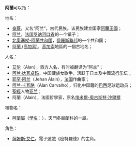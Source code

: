'''阿蘭'''可以指：

;地名：
*[[奄蔡|奄蔡]]，又名“阿兰”，古代民族。该民族建立国家[[阿蘭王國|阿蘭王國]]；
*[[阿兰_(法国)|阿兰]]，[[法国|法国]][[罗讷河口省|罗讷河口省]]的一个镇子；
*[[北奧塞梯-阿蘭共和國|北奧塞梯-阿蘭共和國]]，[[俄羅斯聯邦|俄羅斯聯邦]]的一个共和国；
*[[阿蘭_(高加索)|阿蘭 (高加索)]]，[[高加索|高加索]]地區的一個古地名；

;人名：
*[[艾伦|艾伦]]（Alan），西方人名，有时被翻译为“阿兰”；
*[[阿兰·达瓦卓玛|阿兰·达瓦卓玛]]，中国藏族女歌手，活跃于日本及中國流行乐坛；
*[[耶罕·阿兰|耶罕·阿兰]]（Jehan Alain），[[法国|法国]]作曲家；
*[[阿兰·卡瓦略|阿兰·卡瓦略]]（Alan Carvalho），归化中国籍的[[巴西|巴西]]足球运动员；
*[[聖經|聖經]]人物[[亚兰|亚兰]]；
*阿蘭（Alain），法國哲學家，原名[[埃米爾-奧古斯特·沙爾捷|埃米爾-奧古斯特·沙爾捷]]

;植物名：
*[[阿蘭屬|阿蘭屬]]（[[學名|學名]]：{{lang|la|''Aa''}}），天門冬目蘭科的一屬。

;角色：
*[[薩姆斯·艾仁|薩姆斯·艾仁]]，電子遊戲《密特羅德》的主角。
{{disambig|Cat=二字译名消歧义}}